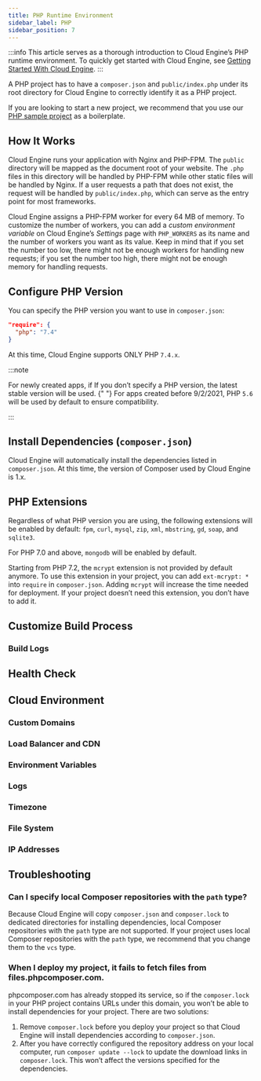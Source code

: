 ```yaml
---
title: PHP Runtime Environment
sidebar_label: PHP
sidebar_position: 7
---
```



:::info
This article serves as a thorough introduction to Cloud Engine’s PHP runtime environment. To quickly get started with Cloud Engine, see [Getting Started With Cloud Engine](/sdk/engine/deploy/getting-started).
:::

A PHP project has to have a `composer.json` and `public/index.php` under its root directory for Cloud Engine to correctly identify it as a PHP project.

If you are looking to start a new project, we recommend that you use our [PHP sample project](https://github.com/leancloud/slim-getting-started) as a boilerplate.

## How It Works

Cloud Engine runs your application with Nginx and PHP-FPM. The `public` directory will be mapped as the document root of your website. The `.php` files in this directory will be handled by PHP-FPM while other static files will be handled by Nginx. If a user requests a path that does not exist, the request will be handled by `public/index.php`, which can serve as the entry point for most frameworks.

Cloud Engine assigns a PHP-FPM worker for every 64 MB of memory. To customize the number of workers, you can add a _custom environment variable_ on Cloud Engine’s _Settings_ page with `PHP_WORKERS` as its name and the number of workers you want as its value. Keep in mind that if you set the number too low, there might not be enough workers for handling new requests; if you set the number too high, there might not be enough memory for handling requests.

## Configure PHP Version

You can specify the PHP version you want to use in `composer.json`:

```json
"require": {
  "php": "7.4"
}
```

At this time, Cloud Engine supports ONLY PHP `7.4.x`.

:::note

<Conditional brand="leancloud">For newly created apps, if</Conditional>
<Conditional brand="tds">If</Conditional> you don’t specify a PHP version, the
latest stable version will be used.
<Conditional brand="leancloud">
  {" "}
  For apps created before 9/2/2021, PHP `5.6` will be used by default to ensure compatibility.
</Conditional>

:::

## Install Dependencies (`composer.json`)

Cloud Engine will automatically install the dependencies listed in `composer.json`. At this time, the version of Composer used by Cloud Engine is 1.x.

## PHP Extensions

Regardless of what PHP version you are using, the following extensions will be enabled by default: `fpm`, `curl`, `mysql`, `zip`, `xml`, `mbstring`, `gd`, `soap`, and `sqlite3`.

For PHP 7.0 and above, `mongodb` will be enabled by default.

Starting from PHP 7.2, the `mcrypt` extension is not provided by default anymore. To use this extension in your project, you can add `ext-mcrypt: *` into `require` in `composer.json`. Adding `mcrypt` will increase the time needed for deployment. If your project doesn’t need this extension, you don’t have to add it.

## Customize Build Process

<BuildingAdvanced />

### Build Logs

<BuildingBuildLogs />

## Health Check

<CloudHealthCheck />

## Cloud Environment

### Custom Domains

<CloudCustomDomain />

### Load Balancer and CDN

<CloudLoadBalancer only="php" />

### Environment Variables

<CloudEnvironments />

### Logs

<CloudLogs only="php" />

### Timezone

<CloudTimezone />

### File System

<CloudFilesystem />

### IP Addresses

<CloudInternetAddress />

## Troubleshooting

### Can I specify local Composer repositories with the `path` type?

Because Cloud Engine will copy `composer.json` and `composer.lock` to dedicated directories for installing dependencies, local Composer repositories with the `path` type are not supported.
If your project uses local Composer repositories with the `path` type, we recommend that you change them to the `vcs` type.

### When I deploy my project, it fails to fetch files from files.phpcomposer.com.

phpcomposer.com has already stopped its service, so if the `composer.lock` in your PHP project contains URLs under this domain, you won’t be able to install dependencies for your project.
There are two solutions:

1. Remove `composer.lock` before you deploy your project so that Cloud Engine will install dependencies according to `composer.json`.
2. After you have correctly configured the repository address on your local computer, run `composer update --lock` to update the download links in `composer.lock`. This won’t affect the versions specified for the dependencies.
